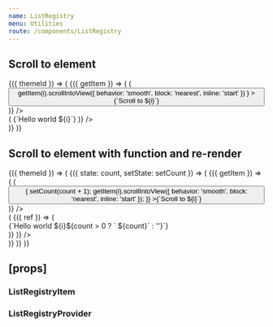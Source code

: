 ```yaml
---
name: ListRegistry
menu: Utilities
route: /components/ListRegistry
---
```



<PageTitle title="ListRegistry" src="components/ListRegistry" />

## Scroll to element

<Playground>
  <ThemeWrapper withThemeId>
    {({ themeId }) => (
      <ListRegistryProvider>
        <ListRegistryConsumer>
          {({ getItem }) => (
            <React.Fragment>
              <Looper
                start={0}
                end={40}
                step={10}
                render={i => (
                  <Rhythm key={i} m={1}>
                    <Button
                      color="primary"
                      onClick={() =>
                        getItem(i).scrollIntoView({ behavior: 'smooth', block: 'nearest', inline: 'start' })
                      }
                    >{`Scroll to ${i}`}</Button>
                  </Rhythm>
                )}
              />
              <div
                className={cx(scrollbar.scrollbar, scrollbar['scrollbar--primary'], scrollbar[`scrollbar--${themeId}`])}
                style={{ marginTop: '20px', height: '100px', overflow: 'auto' }}
              >
                <Looper
                  start={0}
                  end={40}
                  render={i => (
                    <ListRegistryItem id={i} key={i}>
                      <Rhythm px={2} my={1}>{`Hello world ${i}`}</Rhythm>
                    </ListRegistryItem>
                  )}
                />
              </div>
            </React.Fragment>
          )}
        </ListRegistryConsumer>
      </ListRegistryProvider>
    )}
  </ThemeWrapper>
</Playground>

## Scroll to element with function and re-render

<Playground>
  <ThemeWrapper withThemeId>
    {({ themeId }) => (
      <StateWrapper initialState={0}>
        {({ state: count, setState: setCount }) => (
          <ListRegistryProvider>
            <ListRegistryConsumer>
              {({ getItem }) => (
                <React.Fragment>
                  <Looper
                    start={0}
                    end={40}
                    step={10}
                    render={i => (
                      <Rhythm key={i} m={1}>
                        <Button
                          color="primary"
                          onClick={() => {
                            setCount(count + 1);
                            getItem(i).scrollIntoView({ behavior: 'smooth', block: 'nearest', inline: 'start' });
                          }}
                        >{`Scroll to ${i}`}</Button>
                      </Rhythm>
                    )}
                  />
                  <div
                    className={cx(
                      scrollbar.scrollbar,
                      scrollbar['scrollbar--primary'],
                      scrollbar[`scrollbar--${themeId}`],
                    )}
                    style={{ marginTop: '20px', height: '100px', overflow: 'auto' }}
                  >
                    <Looper
                      start={0}
                      end={40}
                      render={i => (
                        <ListRegistryItem id={i} key={i}>
                          {({ ref }) => (
                            <div ref={ref}>
                              <Rhythm px={2} my={1}>{`Hello world ${i}${count > 0 ? ` ${count}` : ''}`}</Rhythm>
                            </div>
                          )}
                        </ListRegistryItem>
                      )}
                    />
                  </div>
                </React.Fragment>
              )}
            </ListRegistryConsumer>
          </ListRegistryProvider>
        )}
      </StateWrapper>
    )}
  </ThemeWrapper>
</Playground>

## \[props\]

### ListRegistryItem

<Props of={ListRegistryItem} />

### ListRegistryProvider

<Props of={ListRegistryProvider} />
